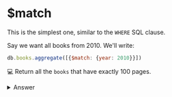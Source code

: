 # $match

This is the simplest one, similar to the `WHERE` SQL clause.

Say we want all books from 2010. We'll write:

```js
db.books.aggregate([{$match: {year: 2010}}])
```

💻 Return all the `books` that have exactly 100 pages.

<details>
<summary>Answer</summary>
<div>

```js
db.books.aggregate([{$match: {pages: 100}}])
```
</div>
</details>